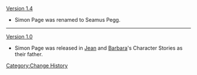 [[Version 1.4]]
*Simon Page was renamed to Seamus Pegg.
----
[[Version 1.0]]
*Simon Page was released in [[Jean]] and [[Barbara]]'s Character Stories as their father.
<noinclude>[[Category:Change History]]</noinclude>